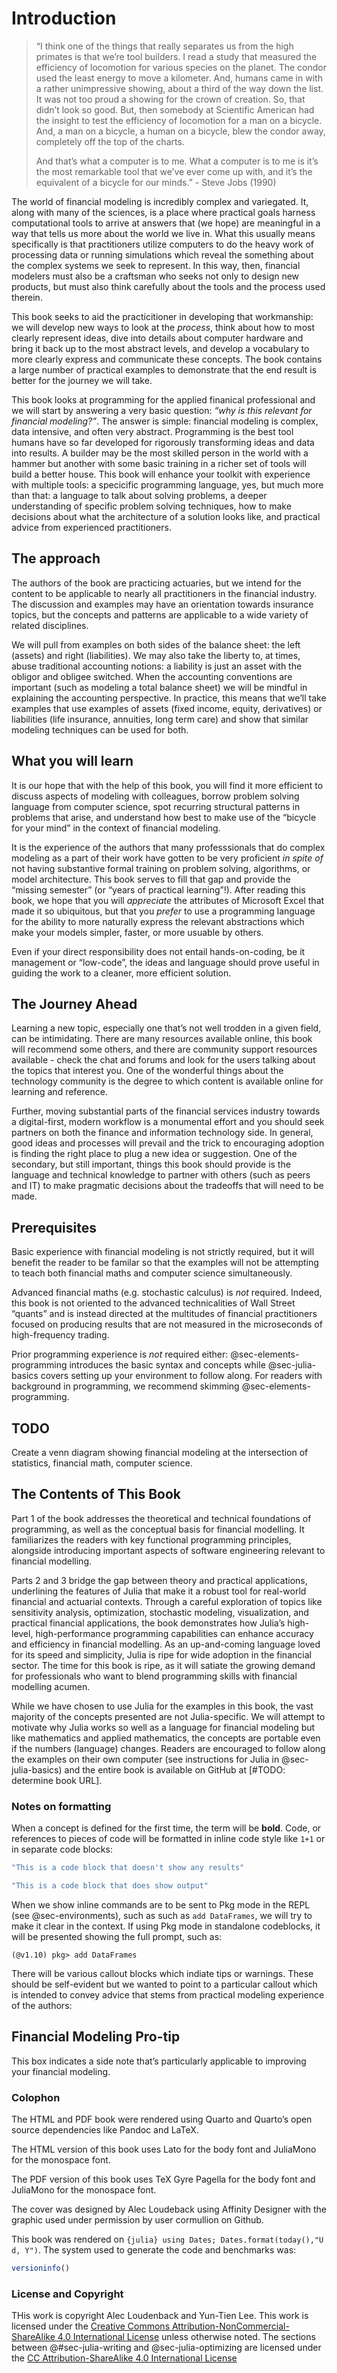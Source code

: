 # Introduction



> "I think one of the things that really separates us from the high primates is that we’re tool builders. I read a study that measured the efficiency of locomotion for various species on the planet. The condor used the least energy to move a kilometer. And, humans came in with a rather unimpressive showing, about a third of the way down the list. It was not too proud a showing for the crown of creation. So, that didn’t look so good. But, then somebody at Scientific American had the insight to test the efficiency of locomotion for a man on a bicycle. And, a man on a bicycle, a human on a bicycle, blew the condor away, completely off the top of the charts.
> 
> And that’s what a computer is to me. What a computer is to me is it’s the most remarkable tool that we’ve ever come up with, and it’s the equivalent of a bicycle for our minds.” - Steve Jobs (1990)

The world of financial modeling is incredibly complex and variegated. It, along with many of the sciences, is a place where practical goals harness computational tools to arrive at answers that (we hope) are meaningful in a way that tells us more about the world we live in. What this usually means specifically is that practitioners utilize computers to do the heavy work of processing data or running simulations which reveal the something about the complex systems we seek to represent. In this way, then, financial modelers must also be a craftsman who seeks not only to design new products, but must also think carefully about the tools and the process used therein. 

This book seeks to aid the practicitioner in developing that workmanship: we will develop new ways to look at the _process_, think about how to most clearly represent ideas, dive into details about computer hardware and bring it back up to the most abstract levels, and develop a vocabulary to more clearly express and communicate these concepts. The book contains a large number of practical examples to demonstrate that the end result is better for the journey we will take.

This book looks at programming for the applied finanical professional and we will start by answering a very basic question: _"why is this relevant for financial modeling?"_. The answer is simple: financial modeling is complex, data intensive, and often very abstract. Programming is the best tool humans have so far developed for rigorously transforming ideas and data into results. A builder may be the most skilled person in the world with a hammer but another with some basic training in a richer set of tools will build a better house. This book will enhance your toolkit with experience with multiple tools: a specicific programming language, yes, but much more than that: a language to talk about solving problems, a deeper understanding of specific problem solving techniques, how to make decisions about what the architecture of a solution looks like, and practical advice from experienced practitioners.

## The approach

The authors of the book are practicing actuaries, but we intend for the content to be applicable to nearly all practitioners in the financial industry. The discussion and examples may have an orientation towards insurance topics, but the concepts and patterns are applicable to a wide variety of related disciplines.

We will pull from examples on both sides of the balance sheet: the left (assets) and right (liabilities). We may also take the liberty to, at times, abuse traditional accounting notions: a liability is just an asset with the obligor and obligee switched. When the accounting conventions are important (such as modeling a total balance sheet) we will be mindful in explaining the accounting perspective. In practice, this means that we'll take examples that use examples of assets (fixed income, equity, derivatives) or liabilities (life insurance, annuities, long term care) and show that similar modeling techniques can be used for both. 

## What you will learn

It is our hope that with the help of this book, you will find it more efficient to discuss aspects of modeling with colleagues, borrow problem solving language from computer science, spot recurring structural patterns in problems that arise, and understand how best to make use of the "bicycle for your mind" in the context of financial modeling. 

It is the experience of the authors that many professsionals that do complex modeling as a part of their work have gotten to be very proficient *in spite of* not having substantive formal training on problem solving, algorithms, or model architecture. This book serves to fill that gap and provide the "missing semester" (or "years of practical learning"!). After reading this book, we hope that you will *appreciate* the attributes of Microsoft Excel that made it so ubiquitous, but that you *prefer* to use a programming language for the ability to more naturally express the relevant abstractions which make your models simpler, faster, or more usuable by others.

Even if your direct responsibility does not entail hands-on-coding, be it management or "low-code", the ideas and language should prove useful in guiding the work to a cleaner, more efficient solution.

## The Journey Ahead

Learning a new topic, especially one that's not well trodden in a given field, can be intimidating. There are many resources available online, this book will recommend some others, and there are community support resources available - check the chat and forums and look for the users talking about the topics that interest you. One of the wonderful things about the technology community is the degree to which content is available online for learning and reference. 

Further, moving substantial parts of the financial services industry towards a digital-first, modern workflow is a monumental effort and you should seek partners on both the finance and information technology side. In general, good ideas and processes will prevail and the trick to encouraging adoption is finding the right place to plug a new idea or suggestion. One of the secondary, but still important, things this book should provide is the language and technical knowledge to partner with others (such as peers and IT) to make pragmatic decisions about the tradeoffs that will need to be made.

## Prerequisites

Basic experience with financial modeling is not strictly required, but it will benefit the reader to be familar so that the examples will not be attempting to teach both financial maths and computer science simultaneously. 

Advanced financial maths (e.g. stochastic calculus) is *not* required. Indeed, this book is not oriented to the advanced technicalities of Wall Street "quants" and is instead directed at the multitudes of financial practitioners focused on  producing results that are not measured in the microseconds of high-frequency trading.

Prior programming experience is *not* required either: @sec-elements-programming introduces the basic syntax and concepts while @sec-julia-basics covers setting up your environment to follow along. For readers with background in programming, we recommend skimming @sec-elements-programming.

::: {.callout-note}
## TODO
Create a venn diagram showing financial modeling at the intersection of statistics, financial math, computer science.
:::

## The Contents of This Book

Part 1 of the book addresses the theoretical and technical foundations of programming, as well as the conceptual basis for financial modelling. It familiarizes the readers with key functional programming principles, alongside introducing important aspects of software engineering relevant to financial modelling.

Parts 2 and 3 bridge the gap between theory and practical applications, underlining the features of Julia that make it a robust tool for real-world financial and actuarial contexts. Through a careful exploration of topics like sensitivity analysis, optimization, stochastic modeling, visualization, and practical financial applications, the book demonstrates how Julia's high-level, high-performance programming capabilities can enhance accuracy and efficiency in financial modelling. As an up-and-coming language loved for its speed and simplicity, Julia is ripe for wide adoption in the financial sector. The time for this book is ripe, as it will satiate the growing demand for professionals who want to blend programming skills with financial modelling acumen.

While we have chosen to use Julia for the examples in this book, the vast majority of the concepts presented are not Julia-specific. We will attempt to motivate why Julia works so well as a language for financial modeling but like mathematics and applied mathematics, the concepts are portable even if the numbers (language) changes. Readers are encouraged to follow along the examples on their own computer (see instructions for Julia in @sec-julia-basics) and the entire book is available on GitHub at [#TODO: determine book URL].

### Notes on formatting

When a concept is defined for the first time, the term will be **bold**. Code, or references to pieces of code will be formatted in inline code style like `1+1` or in separate code blocks:

```julia
"This is a code block that doesn't show any results"
```

```julia
"This is a code block that does show output"
```

When we show inline commands are to be sent to Pkg mode in the REPL (see @sec-environments), such as such as `add DataFrames`, we will try to make it clear in the context. If using Pkg mode in standalone codeblocks, it will be presented showing the full prompt, such as:

```julia-repl
(@v1.10) pkg> add DataFrames
```

There will be various callout blocks which indiate tips or warnings. These should be self-evident but we wanted to point to a particular callout which is intended to convey advice that stems from practical modeling experience of the authors:

::: callout-tip
## Financial Modeling Pro-tip
This box indicates a side note that's particularly applicable to improving your financial modeling.
:::

### Colophon {#sec-colophon}

The HTML and PDF book were rendered using Quarto and Quarto's open source dependencies like Pandoc and LaTeX.

The HTML version of this book uses Lato for the body font and JuliaMono for the monospace font.

The PDF version of this book uses TeX Gyre Pagella for the body font and JuliaMono for the monospace font.

The cover was designed by Alec Loudeback using Affinity Designer with the graphic used under permission by user cormullion on Github. 

This book was rendered on `{julia} using Dates; Dates.format(today(),"U d, Y")`. The system used to generate the code and benchmarks was:

```julia
versioninfo()
```

### License and Copyright

THis work is copyright Alec Loudenback and Yun-Tien Lee. This work is licensed under the [Creative Commons Attribution-NonCommercial-ShareAlike 4.0 International License](https://creativecommons.org/licenses/by-nc-sa/4.0/) unless otherwise noted. The sections between @#sec-julia-writing and @sec-julia-optimizing are licensed under the [CC Attribution-ShareAlike 4.0 International License](https://creativecommons.org/licenses/by-sa/4.0/)